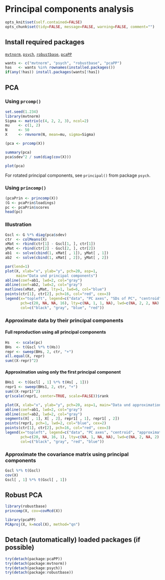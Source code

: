 Principal components analysis
=========================

```r
opts_knit$set(self.contained=FALSE)
opts_chunk$set(tidy=FALSE, message=FALSE, warning=FALSE, comment="")
```

Install required packages
-------------------------

[`mvtnorm`](http://cran.r-project.org/package=mvtnorm), [`psych`](http://cran.r-project.org/package=psych), [`robustbase`](http://cran.r-project.org/package=robustbase), [`pcaPP`](http://cran.r-project.org/package=pcaPP)

```r
wants <- c("mvtnorm", "psych", "robustbase", "pcaPP")
has   <- wants %in% rownames(installed.packages())
if(any(!has)) install.packages(wants[!has])
```

PCA
-------------------------
    
### Using `prcomp()`

```r
set.seed(1.234)
library(mvtnorm)
Sigma <- matrix(c(4, 2, 2, 3), ncol=2)
mu    <- c(1, 2)
N     <- 50
X     <- rmvnorm(N, mean=mu, sigma=Sigma)
```

```r
(pca <- prcomp(X))
```

```r
summary(pca)
pca$sdev^2 / sum(diag(cov(X)))
```

```r
plot(pca)
```

For rotated principal components, see `principal()` from package `psych`.

### Using `princomp()`

```r
(pcaPrin <- princomp(X))
(G <- pcaPrin$loadings)
pc <- pcaPrin$scores
head(pc)
```

### Illustration

```r
Gscl <- G %*% diag(pca$sdev)
ctr  <- colMeans(X)
xMat <- rbind(ctr[1] - Gscl[1, ], ctr[1])
yMat <- rbind(ctr[2] - Gscl[2, ], ctr[2])
ab1  <- solve(cbind(1, xMat[ , 1]), yMat[ , 1])
ab2  <- solve(cbind(1, xMat[ , 2]), yMat[ , 2])
```

```r
par(lend=1)
plot(X, xlab="x", ylab="y", pch=20, asp=1,
     main="Data und principal components")
abline(coef=ab1, lwd=2, col="gray")
abline(coef=ab2, lwd=2, col="gray")
matlines(xMat, yMat, lty=1, lwd=6, col="blue")
points(ctr[1], ctr[2], pch=16, col="red", cex=3)
legend(x="topleft", legend=c("data", "PC axes", "SDs of PC", "centroid"),
       pch=c(20, NA, NA, 16), lty=c(NA, 1, 1, NA), lwd=c(NA, 2, 2, NA),
       col=c("black", "gray", "blue", "red"))
```

### Approximate data by their principal components

#### Full reproduction using all principal components

```r
Hs   <- scale(pc)
BHs  <- t(Gscl %*% t(Hs))
repr <- sweep(BHs, 2, ctr, "+")
all.equal(X, repr)
sum((X-repr)^2)
```

#### Approximation using only the first principal component

```r
BHs1  <- t(Gscl[ , 1] %*% t(Hs[ , 1]))
repr1 <- sweep(BHs1, 2, ctr, "+")
sum((X-repr1)^2)
qr(scale(repr1, center=TRUE, scale=FALSE))$rank
```

```r
plot(X, xlab="x", ylab="y", pch=20, asp=1, main="Data und approximation")
abline(coef=ab1, lwd=2, col="gray")
abline(coef=ab2, lwd=2, col="gray")
segments(X[ , 1], X[ , 2], repr1[ , 1], repr1[ , 2])
points(repr1, pch=1, lwd=2, col="blue", cex=2)
points(ctr[1], ctr[2], pch=16, col="red", cex=3)
legend(x="topleft", legend=c("data", "PC axes", "centroid", "approximation"),
       pch=c(20, NA, 16, 1), lty=c(NA, 1, NA, NA), lwd=c(NA, 2, NA, 2),
       col=c("black", "gray", "red", "blue"))
```

### Approximate the covariance matrix using principal components

```r
Gscl %*% t(Gscl)
cov(X)
Gscl[ , 1] %*% t(Gscl[ , 1])
```

Robust PCA
-------------------------

```r
library(robustbase)
princomp(X, cov=covMcd(X))
```

```r
library(pcaPP)
PCAproj(X, k=ncol(X), method="qn")
```

Detach (automatically) loaded packages (if possible)
-------------------------

```r
try(detach(package:pcaPP))
try(detach(package:mvtnorm))
try(detach(package:psych))
try(detach(package:robustbase))
```
